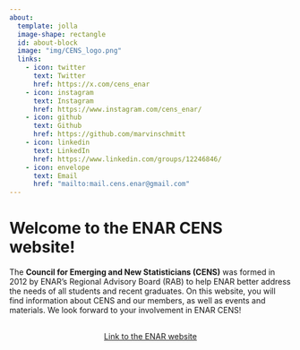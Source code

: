 ```yaml
---
about:
  template: jolla
  image-shape: rectangle
  id: about-block
  image: "img/CENS_logo.png"
  links:
    - icon: twitter
      text: Twitter
      href: https://x.com/cens_enar
    - icon: instagram
      text: Instagram
      href: https://www.instagram.com/cens_enar/
    - icon: github
      text: Github
      href: https://github.com/marvinschmitt
    - icon: linkedin
      text: LinkedIn
      href: https://www.linkedin.com/groups/12246846/
    - icon: envelope
      text: Email
      href: "mailto:mail.cens.enar@gmail.com"  
---
```


::: {#about-block}
:::

# Welcome to the ENAR CENS website!

The **Council for Emerging and New Statisticians (CENS)** was formed in 2012 by ENAR's Regional Advisory Board (RAB) to help ENAR better address the needs of all students and recent graduates. On this website, you will find information about CENS and our members, as well as events and materials. We look forward to your involvement in ENAR CENS!

```{=html}
<div  style="margin: 30px; text-align: center;">
<a class="btn btn-primary" href="https://www.enar.org/" role="button" target="_blank" style="padding: 15px 30px;">Link to the ENAR website</a>
</div>
```
